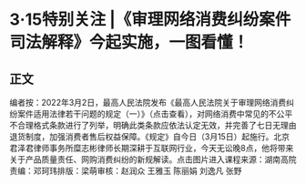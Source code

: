 # 3·15特别关注 |《审理网络消费纠纷案件司法解释》今起实施，一图看懂！
## 正文
编者按：2022年3月2日，最高人民法院发布《最高人民法院关于审理网络消费纠纷案件适用法律若干问题的规定（一）》（点击查看），对网络消费中常见的不公平不合理格式条款进行了列举，明确此类条款应依法认定无效，并完善了七日无理由退货制度，加强消费者售后权益保障。《规定》自今日（3月15日）起施行。北京君泽君律师事务所糜志彬律师长期深耕于互联网行业，今天无讼晚8点，他将带来关于产品质量责任、网购消费纠纷的新规解读。点击图片进入课程来源：湖南高院责编：邓珂玮排版：梁萌审核：赵润众 王雅玉 陈丽娟 刘逸凡 张野
